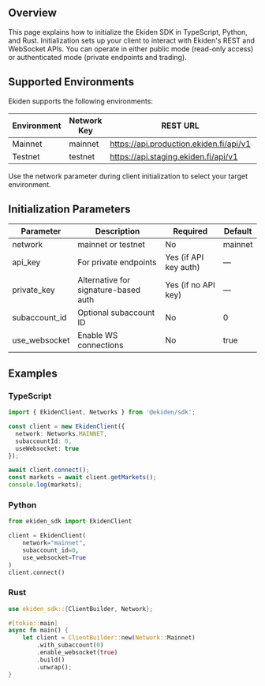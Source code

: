 ## Overview

This page explains how to initialize the Ekiden SDK in TypeScript, Python, and Rust. Initialization sets up your client to interact with Ekiden's REST and WebSocket APIs. You can operate in either public mode (read-only access) or authenticated mode (private endpoints and trading).

## Supported Environments

Ekiden supports the following environments:

| Environment | Network Key | REST URL                                | WebSocket URL                     |
| ----------- | ----------- | --------------------------------------- | --------------------------------- |
| Mainnet     | mainnet     | https://api.production.ekiden.fi/api/v1 | wss://api.production.ekiden.fi/ws |
| Testnet     | testnet     | https://api.staging.ekiden.fi/api/v1    | wss://api.staging.ekiden.fi/ws    |

Use the network parameter during client initialization to select your target environment.

## Initialization Parameters

| Parameter     | Description                          | Required              | Default |
| ------------- | ------------------------------------ | --------------------- | ------- |
| network       | mainnet or testnet                   | No                    | mainnet |
| api_key       | For private endpoints                | Yes (if API key auth) | —       |
| private_key   | Alternative for signature-based auth | Yes (if no API key)   | —       |
| subaccount_id | Optional subaccount ID               | No                    | 0       |
| use_websocket | Enable WS connections                | No                    | true    |

## Examples

### TypeScript

```ts
import { EkidenClient, Networks } from '@ekiden/sdk';

const client = new EkidenClient({
  network: Networks.MAINNET,
  subaccountId: 0,
  useWebsocket: true
});

await client.connect();
const markets = await client.getMarkets();
console.log(markets);
```

### Python 

```python
from ekiden_sdk import EkidenClient

client = EkidenClient(
    network="mainnet",
    subaccount_id=0,
    use_websocket=True
)
client.connect()
```

### Rust 

```rust
use ekiden_sdk::{ClientBuilder, Network};

#[tokio::main]
async fn main() {
    let client = ClientBuilder::new(Network::Mainnet)
        .with_subaccount(0)
        .enable_websocket(true)
        .build()
        .unwrap();
}
```